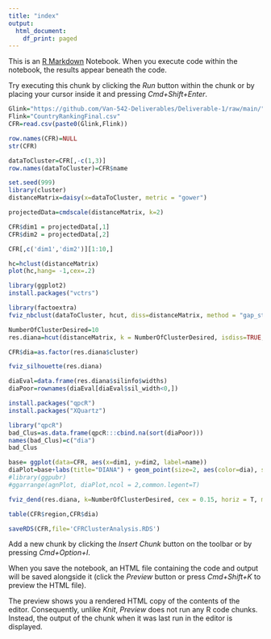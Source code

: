 ```yaml
---
title: "index"
output:
  html_document:
    df_print: paged
---
```


This is an [R Markdown](http://rmarkdown.rstudio.com) Notebook. When you execute code within the notebook, the results appear beneath the code. 

Try executing this chunk by clicking the *Run* button within the chunk or by placing your cursor inside it and pressing *Cmd+Shift+Enter*. 

```r
Glink="https://github.com/Van-542-Deliverables/Deliverable-1/raw/main/"
Flink="CountryRankingFinal.csv"
CFR=read.csv(paste0(Glink,Flink))

row.names(CFR)=NULL
str(CFR)

dataToCluster=CFR[,-c(1,3)]
row.names(dataToCluster)=CFR$name
```
```r
set.seed(999)
library(cluster)
distanceMatrix=daisy(x=dataToCluster, metric = "gower")

projectedData=cmdscale(distanceMatrix, k=2)

CFR$dim1 = projectedData[,1]
CFR$dim2 = projectedData[,2]

CFR[,c('dim1','dim2')][1:10,]
```
```r
hc=hclust(distanceMatrix)
plot(hc,hang= -1,cex=.2)
```
```r
library(ggplot2)
install.packages("vctrs")
```
```r
library(factoextra)
fviz_nbclust(dataToCluster, hcut, diss=distanceMatrix, method = "gap_stat", k.max = 15, verbose = F, hc_func = "diana")
```
```r
NumberOfClusterDesired=10
res.diana=hcut(distanceMatrix, k = NumberOfClusterDesired, isdiss=TRUE, hc_func='diana', hc_method="ward.D2")
```
```r
CFR$dia=as.factor(res.diana$cluster)
```

```r
fviz_silhouette(res.diana)
```
```r
diaEval=data.frame(res.diana$silinfo$widths)
diaPoor=rownames(diaEval[diaEval$sil_width<0,])

install.packages("qpcR")
install.packages("XQuartz")

library("qpcR")
bad_Clus=as.data.frame(qpcR:::cbind.na(sort(diaPoor)))
names(bad_Clus)=c("dia")
bad_Clus
```
```r
base= ggplot(data=CFR, aes(x=dim1, y=dim2, label=name))
diaPlot=base+labs(title="DIANA") + geom_point(size=2, aes(color=dia), show.legend=T)
#library(ggpubr)
#ggarrange(agnPlot, diaPlot,ncol = 2,common.legent=T)
```
```r
fviz_dend(res.diana, k=NumberOfClusterDesired, cex = 0.15, horiz = T, main = "DIANA approach")
```
```r
table(CFR$region,CFR$dia)
```
```r
saveRDS(CFR,file='CFRClusterAnalysis.RDS')
```

Add a new chunk by clicking the *Insert Chunk* button on the toolbar or by pressing *Cmd+Option+I*.

When you save the notebook, an HTML file containing the code and output will be saved alongside it (click the *Preview* button or press *Cmd+Shift+K* to preview the HTML file). 

The preview shows you a rendered HTML copy of the contents of the editor. Consequently, unlike *Knit*, *Preview* does not run any R code chunks. Instead, the output of the chunk when it was last run in the editor is displayed.

